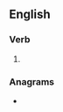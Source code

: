 ==English==

===Verb===
{{head|en|verb form}}

# {{en-third-person singular of|suborn}}

===Anagrams===
* {{anagrams|en|a=bnorssu|Bursons}}